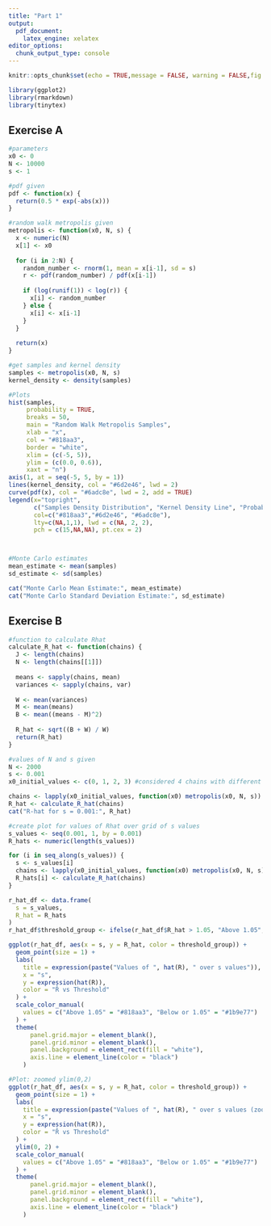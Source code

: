 ```yaml
---
title: "Part 1"
output:
  pdf_document:
    latex_engine: xelatex
editor_options: 
  chunk_output_type: console
---
```


```r
knitr::opts_chunk$set(echo = TRUE,message = FALSE, warning = FALSE,fig.width = 10,fig.height = 6)
```

```r
library(ggplot2)
library(rmarkdown)
library(tinytex)
```

## Exercise A
```r

#parameters
x0 <- 0
N <- 10000
s <- 1

#pdf given
pdf <- function(x) {
  return(0.5 * exp(-abs(x)))
}

#random walk metropolis given
metropolis <- function(x0, N, s) {
  x <- numeric(N)
  x[1] <- x0
  
  for (i in 2:N) {
    random_number <- rnorm(1, mean = x[i-1], sd = s)
    r <- pdf(random_number) / pdf(x[i-1])
    
    if (log(runif(1)) < log(r)) {
      x[i] <- random_number
    } else {
      x[i] <- x[i-1]
    }
  }
  
  return(x)
}

#get samples and kernel density
samples <- metropolis(x0, N, s)
kernel_density <- density(samples)

#Plots
hist(samples, 
     probability = TRUE, 
     breaks = 50, 
     main = "Random Walk Metropolis Samples", 
     xlab = "x", 
     col = "#818aa3", 
     border = "white", 
     xlim = (c(-5, 5)),
     ylim = (c(0.0, 0.6)),
     xaxt = "n")
axis(1, at = seq(-5, 5, by = 1))
lines(kernel_density, col = "#6d2e46", lwd = 2)
curve(pdf(x), col = "#6adc8e", lwd = 2, add = TRUE)
legend(x="topright", 
       c("Samples Density Distribution", "Kernel Density Line", "Probability Density Function"),
       col=c("#818aa3","#6d2e46", "#6adc8e"), 
       lty=c(NA,1,1), lwd = c(NA, 2, 2),
       pch = c(15,NA,NA), pt.cex = 2)



#Monte Carlo estimates
mean_estimate <- mean(samples)
sd_estimate <- sd(samples)

cat("Monte Carlo Mean Estimate:", mean_estimate)
cat("Monte Carlo Standard Deviation Estimate:", sd_estimate)
```



## Exercise B
```r
#function to calculate Rhat
calculate_R_hat <- function(chains) {
  J <- length(chains)
  N <- length(chains[[1]])
  
  means <- sapply(chains, mean)
  variances <- sapply(chains, var)
  
  W <- mean(variances)
  M <- mean(means)
  B <- mean((means - M)^2)
  
  R_hat <- sqrt((B + W) / W)
  return(R_hat)
}

#values of N and s given
N <- 2000
s <- 0.001
x0_initial_values <- c(0, 1, 2, 3) #considered 4 chains with different x0 initial values

chains <- lapply(x0_initial_values, function(x0) metropolis(x0, N, s))
R_hat <- calculate_R_hat(chains)
cat("R-hat for s = 0.001:", R_hat)

#create plot for values of Rhat over grid of s values
s_values <- seq(0.001, 1, by = 0.001)
R_hats <- numeric(length(s_values))

for (i in seq_along(s_values)) {
  s <- s_values[i]
  chains <- lapply(x0_initial_values, function(x0) metropolis(x0, N, s))
  R_hats[i] <- calculate_R_hat(chains)
}

r_hat_df <- data.frame(
  s = s_values,
  R_hat = R_hats
)
r_hat_df$threshold_group <- ifelse(r_hat_df$R_hat > 1.05, "Above 1.05", "Below or 1.05")

ggplot(r_hat_df, aes(x = s, y = R_hat, color = threshold_group)) +
  geom_point(size = 1) +
  labs(
    title = expression(paste("Values of ", hat(R), " over s values")),
    x = "s",
    y = expression(hat(R)),
    color = "R̂ vs Threshold"
  ) +
  scale_color_manual(
    values = c("Above 1.05" = "#818aa3", "Below or 1.05" = "#1b9e77")
  ) +
  theme(
      panel.grid.major = element_blank(), 
      panel.grid.minor = element_blank(),
      panel.background = element_rect(fill = "white"),
      axis.line = element_line(color = "black")
    )

#Plot: zoomed ylim(0,2)
ggplot(r_hat_df, aes(x = s, y = R_hat, color = threshold_group)) +
  geom_point(size = 1) +
  labs(
    title = expression(paste("Values of ", hat(R), " over s values (zoomed in)")),
    x = "s",
    y = expression(hat(R)),
    color = "R̂ vs Threshold"
  ) +
  ylim(0, 2) +
  scale_color_manual(
    values = c("Above 1.05" = "#818aa3", "Below or 1.05" = "#1b9e77")
  ) +
  theme(
      panel.grid.major = element_blank(), 
      panel.grid.minor = element_blank(),
      panel.background = element_rect(fill = "white"),
      axis.line = element_line(color = "black")
    )
```

